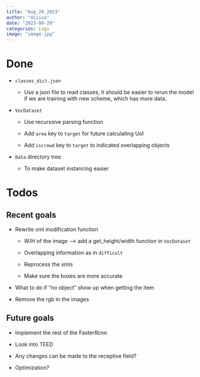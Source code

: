 ```yaml
---
title: "Aug_29_2023"
author: "Hiiiua"
date: "2023-08-29"
categories: Logs
image: "image.jpg"
---
```


# Done

-   `classes_dict.json`

    -   Use a json file to read classes, it should be easier to rerun the model if we are training with new scheme, which has more data.

-   `VocDataset`

    -   Use recurssive parsing function

    -   Add `area` key to `target` for future calculating UoI

    -   Add `iscrowd` key to `target` to indicated overlapping objects

-   `Data` directory tree

    -   To make dataset instancing easier

# Todos

## Recent goals

-   Rewrite xml modification function

    -   W/H of the image --\> add a get_height/width function in `VocDataset`

    -   Overlapping information as in `difficult`

    -   Reprocess the xmls

    -   Make sure the boxes are more accurate

-   What to do if "no object" show up when getting the item

-   Remove the rgb in the images

## Future goals

-   Implement the rest of the FasterRcnn

-   Look into TEED

-   Any changes can be made to the receptive field?

-   Optimization?
